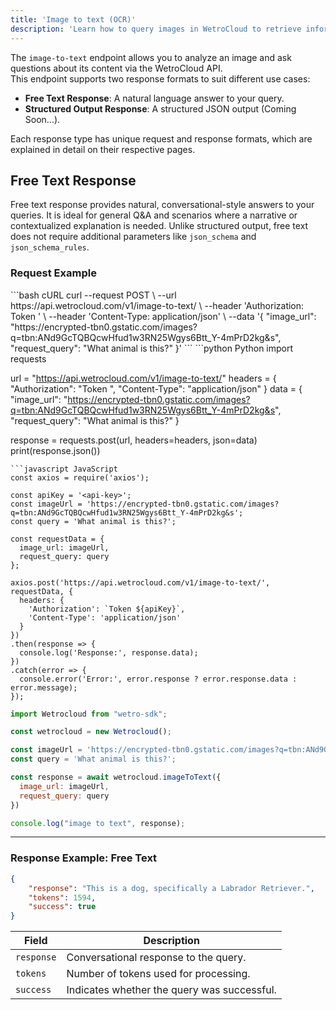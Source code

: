 ```yaml
---
title: 'Image to text (OCR)'
description: 'Learn how to query images in WetroCloud to retrieve information, descriptions, or answers based on the image using the WetroCloud APIs image-to-text endpoint.'
---
```

The `image-to-text` endpoint allows you to analyze an image and ask questions about its content via the WetroCloud API.  
This endpoint supports two response formats to suit different use cases:  

- **Free Text Response**: A natural language answer to your query.  
- **Structured Output Response**: A structured JSON output (Coming Soon...).

Each response type has unique request and response formats, which are explained in detail on their respective pages.  


## Free Text Response

Free text response provides natural, conversational-style answers to your queries. It is ideal for general Q&A and scenarios where a narrative or contextualized explanation is needed. Unlike structured output, free text does not require additional parameters like `json_schema` and `json_schema_rules`.

### Request Example
<CodeGroup>
```bash cURL
curl --request POST \
  --url https://api.wetrocloud.com/v1/image-to-text/ \
  --header 'Authorization: Token <api-key>' \
  --header 'Content-Type: application/json' \
  --data '{
    "image_url": "https://encrypted-tbn0.gstatic.com/images?q=tbn:ANd9GcTQBQcwHfud1w3RN25Wgys6Btt_Y-4mPrD2kg&s",
    "request_query": "What animal is this?"
  }'
```
```python Python
import requests

url = "https://api.wetrocloud.com/v1/image-to-text/"
headers = {
    "Authorization": "Token <api-key>",
    "Content-Type": "application/json"
}
data = {
    "image_url": "https://encrypted-tbn0.gstatic.com/images?q=tbn:ANd9GcTQBQcwHfud1w3RN25Wgys6Btt_Y-4mPrD2kg&s",
    "request_query": "What animal is this?"
}

response = requests.post(url, headers=headers, json=data)
print(response.json())
```
```javascript JavaScript
const axios = require('axios');

const apiKey = '<api-key>';
const imageUrl = 'https://encrypted-tbn0.gstatic.com/images?q=tbn:ANd9GcTQBQcwHfud1w3RN25Wgys6Btt_Y-4mPrD2kg&s';
const query = 'What animal is this?';

const requestData = {
  image_url: imageUrl,
  request_query: query
};

axios.post('https://api.wetrocloud.com/v1/image-to-text/', requestData, {
  headers: {
    'Authorization': `Token ${apiKey}`,
    'Content-Type': 'application/json'
  }
})
.then(response => {
  console.log('Response:', response.data);
})
.catch(error => {
  console.error('Error:', error.response ? error.response.data : error.message);
});

```

```javascript NodeJS
import Wetrocloud from "wetro-sdk";

const wetrocloud = new Wetrocloud();

const imageUrl = 'https://encrypted-tbn0.gstatic.com/images?q=tbn:ANd9GcTQBQcwHfud1w3RN25Wgys6Btt_Y-4mPrD2kg&s';
const query = 'What animal is this?';

const response = await wetrocloud.imageToText({
  image_url: imageUrl,
  request_query: query
})

console.log("image to text", response);
````
</CodeGroup>

---

### Response Example: Free Text

```json
{
    "response": "This is a dog, specifically a Labrador Retriever.",
    "tokens": 1594,
    "success": true
}
```

| Field     | Description                                           |
|-----------|-------------------------------------------------------|
| `response` | Conversational response to the query.                |
| `tokens`   | Number of tokens used for processing.                |
| `success`  | Indicates whether the query was successful.          |